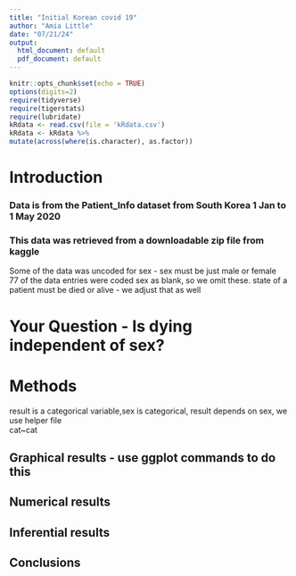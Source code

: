 ```yaml
---
title: "Initial Korean covid 19"
author: "Amia Little"
date: "07/21/24"
output:
  html_document: default
  pdf_document: default
---
```


```r
knitr::opts_chunk$set(echo = TRUE)
options(digits=2)
require(tidyverse)
require(tigerstats)
require(lubridate)
kRdata <- read.csv(file = 'kRdata.csv')
kRdata <- kRdata %>%
mutate(across(where(is.character), as.factor))

```

# Introduction



### Data is from the Patient_Info dataset from          South Korea 1 Jan to 1 May 2020  
### This data was retrieved from a downloadable zip file from kaggle  

Some of the data was uncoded for sex - sex must be just male or female  
77 of the data entries were coded sex  as blank, so we omit these.
state of a patient must be died or alive - we adjust that as well      
  
# Your Question - Is dying independent of sex?


# Methods
 
result is a categorical variable,sex is  categorical,
result depends on sex, we use helper file   
cat~cat     


## Graphical results - use ggplot commands to do this  



  





  
## Numerical results


## Inferential results 




## Conclusions

